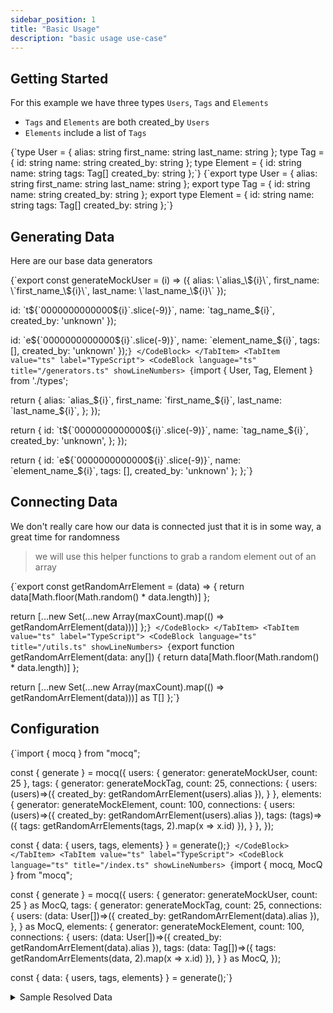 ```yaml
---
sidebar_position: 1
title: "Basic Usage"
description: "basic usage use-case"
---
```


## Getting Started

For this example we have three types `Users`, `Tags` and `Elements`

- `Tags` and `Elements` are both created_by `Users`
- `Elements` include a list of `Tags` 



<Tabs groupId="code-block-language">
  <TabItem value="js" label="JavaScript">
    <CodeBlock language="ts">
{`type User = {
  alias: string
  first_name: string
  last_name: string
};
type Tag = {
  id: string
  name: string
  created_by: string
};
type Element = {
  id: string
  name: string
  tags: Tag[]
  created_by: string
};`}
    </CodeBlock>
  </TabItem>
  <TabItem value="ts" label="TypeScript">
    <CodeBlock
      language="ts"
      title="/types.ts"
      showLineNumbers>
{`export type User = {
  alias: string
  first_name: string
  last_name: string
};
export type Tag = {
  id: string
  name: string
  created_by: string
};
export type Element = {
  id: string
  name: string
  tags: Tag[]
  created_by: string
};`}
    </CodeBlock>
  </TabItem>
</Tabs>

## Generating Data

Here are our base data generators

<Tabs groupId="code-block-language">
  <TabItem value="js" label="JavaScript">
    <CodeBlock language="js"
      title="/generators.js"
      showLineNumbers>
{`export const generateMockUser = (i) => ({
  alias: \`alias_\${i}\`,
  first_name: \`first_name_\${i}\`,
  last_name: \`last_name_\${i}\`
});

  id: \`t\${\`0000000000000\${i}\`.slice(-9)}\`,
  name: \`tag_name_\${i}\`,
  created_by: 'unknown'
});

  id: \`e\${\`0000000000000\${i}\`.slice(-9)}\`,
  name: \`element_name_\${i}\`,
  tags: [],
  created_by: 'unknown'
});`}
    </CodeBlock>
  </TabItem>
  <TabItem value="ts" label="TypeScript">
    <CodeBlock
      language="ts"
      title="/generators.ts"
      showLineNumbers>
{`import { User, Tag, Element } from './types';

  return {
    alias: \`alias_\${i}\`,
    first_name: \`first_name_\${i}\`,
    last_name: \`last_name_\${i}\`,
  };
});

  return {
    id: \`t\${\`0000000000000\${i}\`.slice(-9)}\`,
    name: \`tag_name_\${i}\`,
    created_by: 'unknown',
  };
});

  return {
    id: \`e\${\`0000000000000\${i}\`.slice(-9)}\`,
    name: \`element_name_\${i}\`,
    tags: [],
    created_by: 'unknown'
  };
};`}
    </CodeBlock>
  </TabItem>
</Tabs>

## Connecting Data

We don't really care how our data is connected just that it is in some way, a great time for randomness

> we will use this helper functions to grab a random element out of an array

<Tabs groupId="code-block-language">
  <TabItem value="js" label="JavaScript">
    <CodeBlock language="js"
      title="/utils.js"
      showLineNumbers>
{`export const getRandomArrElement = (data) => {
  return data[Math.floor(Math.random() * data.length)]
};

  return [...new Set(...new Array(maxCount).map(() => getRandomArrElement(data)))]
};`}
    </CodeBlock>
  </TabItem>
  <TabItem value="ts" label="TypeScript">
    <CodeBlock
      language="ts"
      title="/utils.ts"
      showLineNumbers>
{`export function getRandomArrElement(data: any[]) {
  return data[Math.floor(Math.random() * data.length)]
};

  return [...new Set(...new Array(maxCount).map(() => getRandomArrElement(data)))] as T[]
};`}
    </CodeBlock>
  </TabItem>
</Tabs>

## Configuration

<Tabs groupId="code-block-language">
  <TabItem value="js" label="JavaScript">
    <CodeBlock language="js"
      title="/index.js"
      showLineNumbers>
{`import { mocq } from "mocq";

const { generate } = mocq({
  users: {
    generator: generateMockUser,
    count: 25
  },
  tags: {
    generator: generateMockTag,
      count: 25,
      connections: {
        users: (users)=>({ created_by: getRandomArrElement(users).alias }),
      }
  },
  elements: {
    generator: generateMockElement,
      count: 100,
      connections: {
        users: (users)=>({ created_by: getRandomArrElement(users).alias }),
        tags: (tags)=>({ tags: getRandomArrElements(tags, 2).map(x => x.id) }),
      }
  },
});

const { data: { users, tags, elements} } = generate();`}
    </CodeBlock>
  </TabItem>
  <TabItem value="ts" label="TypeScript">
    <CodeBlock
      language="ts"
      title="/index.ts"
      showLineNumbers>
{`import { mocq, MocQ } from "mocq";

const { generate } = mocq({
  users: {
    generator: generateMockUser,
    count: 25
  } as MocQ<User>,
  tags: {
    generator: generateMockTag,
      count: 25,
      connections: {
        users: (data: User[])=>({ created_by: getRandomArrElement(data).alias }),
      },
  } as MocQ<Tag>,
  elements: {
    generator: generateMockElement,
      count: 100,
      connections: {
        users: (data: User[])=>({ created_by: getRandomArrElement(data).alias }),
        tags: (data: Tag[])=>({ tags: getRandomArrElements(data, 2).map(x => x.id) }),
      }
  } as MocQ<Element>,
});

const { data: { users, tags, elements} } = generate();`}
    </CodeBlock>
  </TabItem>
</Tabs>

<details>
<summary>
Sample Resolved Data
</summary>
`users`: 
```js
[
  {
    alias: "alias_0",
    first_name: "first_name_0",
    last_name: "last_name_0"
  },
  // ... 24 more entries
]
```

`tags`: 
```js
[
  {
    id: "t000000000",
    name: "tag_name_0",
    created_by: "alias_1"
  },
  // ... 24 more entries
]
```

`elements`: 
```js
[
  {
    id: "e000000099",
    name: "element_name_99",
    tags: [ "t000000001", "t000000000" ],
    created_by: "alias_21"
  },
  // ... 99 more entries
]
```
</details>